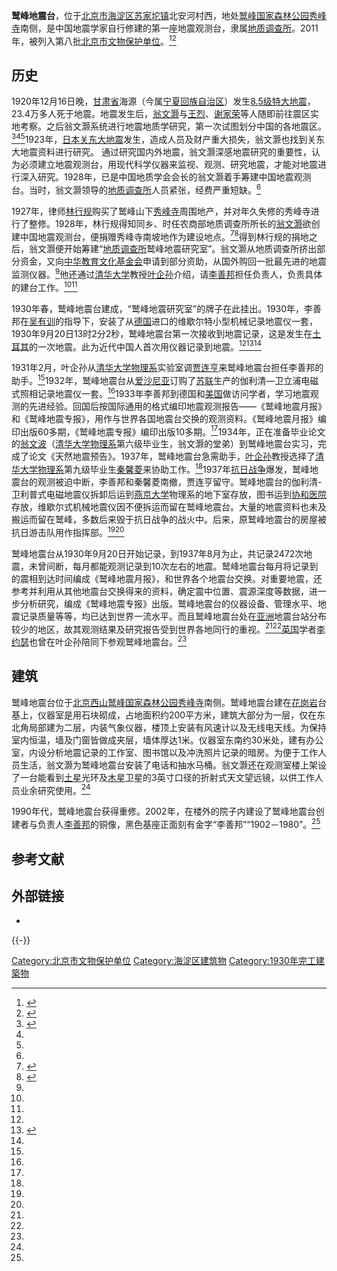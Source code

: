 {{文物保护单位
| 级别 = 省级
| 省区市 = 北京市
| 名称 = 鹫峰地震台
| 图片 = Jiufeng Seismic Station (20170906131245).jpg
| 编号 = 8-30
| 分类 = 近现代重要史迹及代表性建筑
| 时代 = [[中華民國|民国]]
| 所在 = [[海淀区|海淀区]][[苏家坨镇|苏家坨镇]]北安河村西
| 登录 = 2011年6月13日
}}
'''鹫峰地震台'''，位于[[北京市|北京市]][[海淀区|海淀区]][[苏家坨镇|苏家坨镇]]北安河村西，地处[[鹫峰国家森林公园|鹫峰国家森林公园]][[秀峰寺|秀峰寺]]南侧，是中国地震学家自行修建的第一座地震观测台，隶属[[中央地质调查所|地质调查所]]。2011年，被列入第八批[[北京市文物保护单位|北京市文物保护单位]]。<ref name=zgdzj>{{Cite web |url=http://www.cea.gov.cn/manage/html/8a8587881632fa5c0116674a018300cf/_content/11_06/20/1308552745100.html |title=鹫峰地震台列入北京市第八批市级文物保护单位，中国地震局，2011-06-20 |accessdate=2011-06-27 |archive-date=2014-01-06 |archive-url=https://web.archive.org/web/20140106031857/http://www.cea.gov.cn/manage/html/8a8587881632fa5c0116674a018300cf/_content/11_06/20/1308552745100.html |dead-url=no }}</ref><ref>{{Cite web |url=http://www.bjdclib.com/dclib/subjectdb/dhly/newsphoto/201103/t20110317_42505.html |title=北京市第八批市级文物保护单位公布　前门全聚德入选，东华流韵，2011-03-17 |accessdate=2014-01-05 |archive-date=2014-01-06 |archive-url=https://web.archive.org/web/20140106043445/http://www.bjdclib.com/dclib/subjectdb/dhly/newsphoto/201103/t20110317_42505.html |dead-url=no }}</ref>

==历史==
1920年12月16日晚，[[甘肃省|甘肃省]]海源（今属[[宁夏回族自治区|宁夏回族自治区]]）发生[[海原大地震|8.5级特大地震]]，23.4万多人死于地震。地震发生后，[[翁文灏|翁文灏]]与[[王烈|王烈]]、[[谢家荣|谢家荣]]等人随即前往震区实地考察。之后翁文灏系统进行地震地质学研究，第一次试图划分中国的各地震区。<ref>{{Cite web |url=http://www.gmw.cn/content/2005-06/06/content_246282.htm |title=中国早期学术界的重要领导者与组织者——翁文灏，光明网，2005-06-06 |accessdate=2011-06-27 |archive-date=2012-02-29 |archive-url=https://web.archive.org/web/20120229235434/http://www.gmw.cn/content/2005-06/06/content_246282.htm |dead-url=no }}</ref><ref name=sina/><ref name=ningbo/>1923年，[[日本|日本]][[关东大地震|关东大地震]]发生，造成人员及财产重大损失，翁文灏也找到关东大地震资料进行研究。 通过研究国内外地震，翁文灏深感地震研究的重要性，认为必须建立地震观测台，用现代科学仪器来监视、观测、研究地震，才能对地震进行深入研究。1928年，已是中国地质学会会长的翁文灏着手筹建中国地震观测台。当时，翁文灏领导的[[中央地质调查所|地质调查所]]人员紧张，经费严重短缺。<ref name=ningbo/>

1927年，律师[[林行规|林行规]]购买了鹫峰山下[[秀峰寺|秀峰寺]]周围地产，并对年久失修的秀峰寺进行了整修。1928年，林行规得知同乡、时任农商部地质调查所所长的[[翁文灏|翁文灏]]欲创建中国地震观测台，便捐赠秀峰寺南坡地作为建设地点。<ref name=sina>{{Cite web |url=http://news.sina.com.cn/c/2006-07-18/143010459197.shtml |title=我国自建的第一个地震台—鹫峰地震台，新浪，2006年07月18日 |accessdate=2014-01-05 |archive-date=2014-01-06 |archive-url=https://web.archive.org/web/20140106040346/http://news.sina.com.cn/c/2006-07-18/143010459197.shtml |dead-url=no }}</ref><ref name=ningbo>{{Cite web |url=http://daily.cnnb.com.cn/nbwb/html/2009-04/27/content_81364.htm |title=翁文灏与中国第一个地震台，宁波晚报，2009年4月27日 |accessdate=2014年1月5日 |archive-date=2014年1月6日 |archive-url=https://web.archive.org/web/20140106032009/http://daily.cnnb.com.cn/nbwb/html/2009-04/27/content_81364.htm |dead-url=no }}</ref>得到林行规的捐地之后，翁文灏便开始筹建“[[中央地质调查所|地质调查所]]鹫峰地震研究室”。翁文灏从地质调查所挤出部分资金，又向[[中华教育文化基金会|中华教育文化基金会]]申请到部分资助，从国外购回一批最先进的地震监测仪器。<ref name=ningbo/>他还通过[[清华大学|清华大学]]教授[[叶企孙|叶企孙]]介绍，请[[李善邦|李善邦]]担任负责人，负责具体的建台工作。<ref name=ningbo/><ref name=ningbo/>

1930年春，鹫峰地震台建成，“鹫峰地震研究室”的牌子在此挂出。1930年，李善邦在[[吴有训|吴有训]]的指导下，安装了从[[德国|德国]]进口的维歇尔特小型机械记录地震仪一套，1930年9月20日13时2分2秒，鹫峰地震台第一次接收到地震记录，这是发生在[[土耳其|土耳其]]的一次地震。此为近代中国人首次用仪器记录到地震。<ref name=sina/><ref name=guiyang>{{Cite web |url=http://www.gyqhzx.com.cn/QHZS/ShowArticle.asp?ArticleID=1430 |title=民国“黄金十年” 清华大学铸造中国脊梁，贵阳市清华中学，于2014-01-05查阅 |accessdate=2014-01-05 |archive-date=2014-01-06 |archive-url=https://web.archive.org/web/20140106034409/http://www.gyqhzx.com.cn/QHZS/ShowArticle.asp?ArticleID=1430 |dead-url=yes }}</ref><ref name=ningbo/>

1931年2月，叶企孙从[[清华大学物理系|清华大学物理系]]实验室调[[贾连亨|贾连亨]]来鹫峰地震台担任李善邦的助手。<ref name=guiyang/>1932年，鹫峰地震台从[[爱沙尼亚|爱沙尼亚]]订购了[[苏联|苏联]]生产的伽利清—卫立浦电磁式照相记录地震仪一套。<ref name=sina/>1933年李善邦到德国和[[美国|美国]]做访问学者，学习地震观测的先进经验。回国后按国际通用的格式编印地震观测报告——《鹫峰地震月报》和《鹫峰地震专报》，用作与世界各国地震台交换的观测资料。《鹫峰地震月报》编印出版60多期，《鹫峰地震专报》编印出版10多期。<ref name=ningbo/>1934年，正在准备毕业论文的[[翁文波|翁文波]]（[[清华大学物理系|清华大学物理系]]第六级毕业生，翁文灏的堂弟）到鹫峰地震台实习，完成了论文《天然地震预告》。1937年，鹫峰地震台急需助手，[[叶企孙|叶企孙]]教授选择了[[清华大学物理系|清华大学物理系]]第九级毕业生[[秦馨菱|秦馨菱]]来协助工作。<ref name=guiyang/>1937年[[抗日战争|抗日战争]]爆发，鹫峰地震台的观测被迫中断，李善邦和秦馨菱南撤，贾连亨留守。鹫峰地震台的伽利清-卫利普式电磁地震仪拆卸后运到[[燕京大学|燕京大学]]物理系的地下室存放，图书运到[[协和医院|协和医院]]存放，维歇尔式机械地震仪因不便拆运而留在鹫峰地震台。大量的地震资料也未及搬运而留在鹫峰，多数后来毁于抗日战争的战火中。后来，原鹫峰地震台的房屋被抗日游击队用作指挥部。<ref name=sina/><ref name=ningbo/>

鹫峰地震台从1930年9月20日开始记录，到1937年8月为止，共记录2472次地震，未曾间断，每月都能观测记录到10次左右的地震。鹫峰地震台每月将记录到的震相到达时间编成《鹫峰地震月报》，和世界各个地震台交换。对重要地震，还参考并利用从其他地震台交换得来的资料，确定震中位置、震源深度等数据，进一步分析研究，编成《鹫峰地震专报》出版。鹫峰地震台的仪器设备、管理水平、地震记录质量等等，均已达到世界一流水平。而且鹫峰地震台处在[[亚洲|亚洲]]地震台站分布较少的地区，故其观测结果及研究报告受到世界各地同行的重视。<ref name=sina/><ref name=ningbo/>[[英国|英国]]学者[[李约瑟|李约瑟]]也曾在叶企孙陪同下参观鹫峰地震台。<ref name=guiyang/>

==建筑==
鹫峰地震台位于[[北京西山|北京西山]][[鹫峰国家森林公园|鹫峰国家森林公园]][[秀峰寺|秀峰寺]]南侧。鹫峰地震台建在[[花岗岩|花岗岩]]台基上，仪器室是用石块砌成，占地面积约200平方米，建筑大部分为一层，仅在东北角局部建为二层，内装气象仪器，楼顶上安装有风速计以及无线电天线。为保持室内恒温，墙及门窗皆做成夹层，墙体厚达1米。仪器室东南约30米处，建有办公室，内设分析地震记录的工作室、图书馆以及冲洗照片记录的暗房。为便于工作人员生活，翁文灏为鹫峰地震台安装了电话和抽水马桶。翁文灏还在观测室楼上架设了一台能看到[[土星|土星]]光环及[[木星|木星]]卫星的3英寸口径的折射式天文望远镜，以供工作人员业余研究使用。<ref name=ningbo/>

1990年代，鹫峰地震台获得重修。2002年，在楼外的院子内建设了鹫峰地震台创建者与负责人[[李善邦|李善邦]]的铜像，黑色基座正面刻有金字“李善邦”“1902－1980”。<ref name=zgdzj/>

== 参考文献 ==
{{Reflist|30em}}

== 外部链接 ==
* {{Commons category-inline|Jiufeng Seismic Station}}

{{-}}
{{北京市文物保护单位}}

[[Category:北京市文物保护单位|Category:北京市文物保护单位]]
[[Category:海淀区建筑物|Category:海淀区建筑物]]
[[Category:1930年完工建築物|Category:1930年完工建築物]]